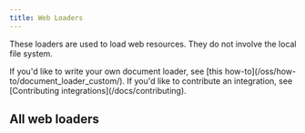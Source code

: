 ```yaml
---
title: Web Loaders
---
```


These loaders are used to load web resources. They do not involve the local file system.

<Info>
If you'd like to write your own document loader, see [this how-to](/oss/how-to/document_loader_custom/). If you'd like to contribute an integration, see [Contributing integrations](/docs/contributing).
</Info>

## All web loaders

<Columns cols={3}>
  <Card
    title="Playwright"
    icon="link"
    href="/oss/js-integrations/document_loaders/web_loaders/web_playwright"
    arrow="true"
    cta="View guide"
  >
  </Card>
  <Card
    title="AirtableLoader"
    icon="link"
    href="/oss/js-integrations/document_loaders/web_loaders/airtable"
    arrow="true"
    cta="View guide"
  >
  </Card>
  <Card
    title="Apify Dataset"
    icon="link"
    href="/oss/js-integrations/document_loaders/web_loaders/apify_dataset"
    arrow="true"
    cta="View guide"
  >
  </Card>
  <Card
    title="AssemblyAI Audio Transcript"
    icon="link"
    href="/oss/js-integrations/document_loaders/web_loaders/assemblyai_audio_transcription"
    arrow="true"
    cta="View guide"
  >
  </Card>
  <Card
    title="Azure Blob Storage Container"
    icon="link"
    href="/oss/js-integrations/document_loaders/web_loaders/azure_blob_storage_container"
    arrow="true"
    cta="View guide"
  >
  </Card>
  <Card
    title="Azure Blob Storage File"
    icon="link"
    href="/oss/js-integrations/document_loaders/web_loaders/azure_blob_storage_file"
    arrow="true"
    cta="View guide"
  >
  </Card>
  <Card
    title="Browserbase Loader"
    icon="link"
    href="/oss/js-integrations/document_loaders/web_loaders/browserbase"
    arrow="true"
    cta="View guide"
  >
  </Card>
  <Card
    title="College Confidential"
    icon="link"
    href="/oss/js-integrations/document_loaders/web_loaders/college_confidential"
    arrow="true"
    cta="View guide"
  >
  </Card>
  <Card
    title="Confluence"
    icon="link"
    href="/oss/js-integrations/document_loaders/web_loaders/confluence"
    arrow="true"
    cta="View guide"
  >
  </Card>
  <Card
    title="Couchbase"
    icon="link"
    href="/oss/js-integrations/document_loaders/web_loaders/couchbase"
    arrow="true"
    cta="View guide"
  >
  </Card>
  <Card
    title="Figma"
    icon="link"
    href="/oss/js-integrations/document_loaders/web_loaders/figma"
    arrow="true"
    cta="View guide"
  >
  </Card>
  <Card
    title="FireCrawl"
    icon="link"
    href="/oss/js-integrations/document_loaders/web_loaders/firecrawl"
    arrow="true"
    cta="View guide"
  >
  </Card>
  <Card
    title="GitBook"
    icon="link"
    href="/oss/js-integrations/document_loaders/web_loaders/gitbook"
    arrow="true"
    cta="View guide"
  >
  </Card>
  <Card
    title="GitHub"
    icon="link"
    href="/oss/js-integrations/document_loaders/web_loaders/github"
    arrow="true"
    cta="View guide"
  >
  </Card>
  <Card
    title="Google Cloud Storage"
    icon="link"
    href="/oss/js-integrations/document_loaders/web_loaders/google_cloud_storage"
    arrow="true"
    cta="View guide"
  >
  </Card>
  <Card
    title="Google Cloud SQL for PostgreSQL"
    icon="link"
    href="/oss/js-integrations/document_loaders/web_loaders/google_cloudsql_pg"
    arrow="true"
    cta="View guide"
  >
  </Card>
  <Card
    title="Hacker News"
    icon="link"
    href="/oss/js-integrations/document_loaders/web_loaders/hn"
    arrow="true"
    cta="View guide"
  >
  </Card>
  <Card
    title="IMSDB"
    icon="link"
    href="/oss/js-integrations/document_loaders/web_loaders/imsdb"
    arrow="true"
    cta="View guide"
  >
  </Card>
  <Card
    title="Jira"
    icon="link"
    href="/oss/js-integrations/document_loaders/web_loaders/jira"
    arrow="true"
    cta="View guide"
  >
  </Card>
  <Card
    title="LangSmith"
    icon="link"
    href="/oss/js-integrations/document_loaders/web_loaders/langsmith"
    arrow="true"
    cta="View guide"
  >
  </Card>
  <Card
    title="Notion API"
    icon="link"
    href="/oss/js-integrations/document_loaders/web_loaders/notionapi"
    arrow="true"
    cta="View guide"
  >
  </Card>
  <Card
    title="PDF files"
    icon="link"
    href="/oss/js-integrations/document_loaders/web_loaders/pdf"
    arrow="true"
    cta="View guide"
  >
  </Card>
  <Card
    title="RecursiveUrlLoader"
    icon="link"
    href="/oss/js-integrations/document_loaders/web_loaders/recursive_url_loader"
    arrow="true"
    cta="View guide"
  >
  </Card>
  <Card
    title="S3 File"
    icon="link"
    href="/oss/js-integrations/document_loaders/web_loaders/s3"
    arrow="true"
    cta="View guide"
  >
  </Card>
  <Card
    title="SearchApi Loader"
    icon="link"
    href="/oss/js-integrations/document_loaders/web_loaders/searchapi"
    arrow="true"
    cta="View guide"
  >
  </Card>
  <Card
    title="SerpAPI Loader"
    icon="link"
    href="/oss/js-integrations/document_loaders/web_loaders/serpapi"
    arrow="true"
    cta="View guide"
  >
  </Card>
  <Card
    title="Sitemap Loader"
    icon="link"
    href="/oss/js-integrations/document_loaders/web_loaders/sitemap"
    arrow="true"
    cta="View guide"
  >
  </Card>
  <Card
    title="Sonix Audio"
    icon="link"
    href="/oss/js-integrations/document_loaders/web_loaders/sonix_audio_transcription"
    arrow="true"
    cta="View guide"
  >
  </Card>
  <Card
    title="Blockchain Data"
    icon="link"
    href="/oss/js-integrations/document_loaders/web_loaders/sort_xyz_blockchain"
    arrow="true"
    cta="View guide"
  >
  </Card>
  <Card
    title="Spider"
    icon="link"
    href="/oss/js-integrations/document_loaders/web_loaders/spider"
    arrow="true"
    cta="View guide"
  >
  </Card>
  <Card
    title="Taskade"
    icon="link"
    href="/oss/js-integrations/document_loaders/web_loaders/taskade"
    arrow="true"
    cta="View guide"
  >
  </Card>
  <Card
    title="Cheerio"
    icon="link"
    href="/oss/js-integrations/document_loaders/web_loaders/web_cheerio"
    arrow="true"
    cta="View guide"
  >
  </Card>
  <Card
    title="Puppeteer"
    icon="link"
    href="/oss/js-integrations/document_loaders/web_loaders/web_puppeteer"
    arrow="true"
    cta="View guide"
  >
  </Card>
  <Card
    title="YouTube transcripts"
    icon="link"
    href="/oss/js-integrations/document_loaders/web_loaders/youtube"
    arrow="true"
    cta="View guide"
  >
  </Card>
</Columns>